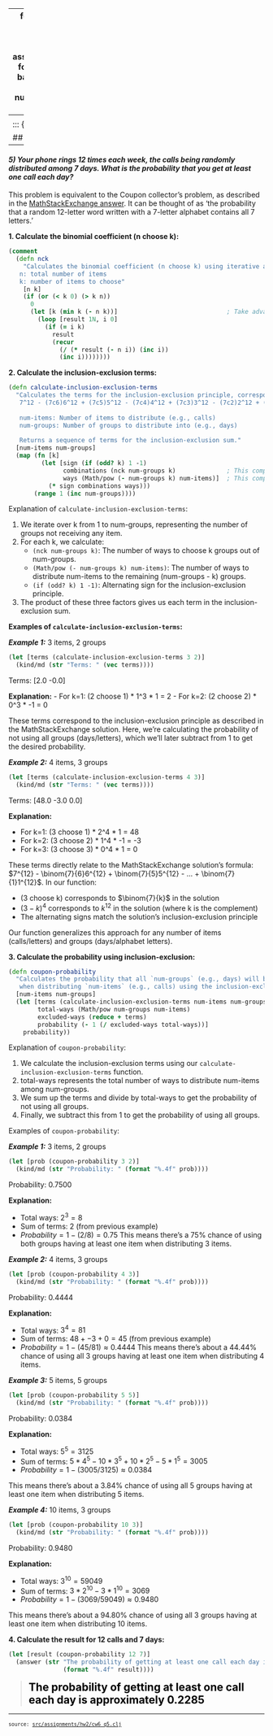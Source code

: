 
---
format:
  html: {toc: true, toc-depth: 3, theme: cosmo, number-sections: false, output-file: assignments.hw2.cw6_q5.html}
fontsize: 0.9em
code-block-background: true
include-in-header: {text: '<link rel = "icon" href = "data:," />'}
toc-title-numbers: false
number-depth: 0

---
<style></style><style>.printedClojure .sourceCode {
  background-color: transparent;
  border-style: none;
}
</style><style>.clay-limit-image-width .clay-image {max-width: 100%}
.clay-side-by-side .sourceCode {margin: 0}
.clay-side-by-side {margin: 1em 0}
</style>
<script src="assignments.hw2.cw6_q5_files/md-default0.js" type="text/javascript"></script><script src="assignments.hw2.cw6_q5_files/md-default1.js" type="text/javascript"></script>

::: {.sourceClojure}
```clojure
(ns assignments.hw2.cw6-q5
  (:require
    [assignments.hw2.utils :refer :all]
    [scicloj.kindly.v4.kind :as kind]))
```
:::


## EXTRA: CW6 Q5
---

#### *5) Your phone rings 12 times each week, the calls being randomly distributed among 7 days. What is the probability that you get at least one call each day?*

This problem is equivalent to the Coupon collector's problem, as described in the [MathStackExchange answer](https://math.stackexchange.com/questions/2421875/what-is-the-probability-i-get-at-least-one-call-each-day-if-my-telephone-rings). It can be thought of as 'the probability that a random 12-letter word written with a 7-letter alphabet contains all 7 letters.'

**1. Calculate the binomial coefficient (n choose k):**


::: {.sourceClojure}
```clojure
(comment
  (defn nck
    "Calculates the binomial coefficient (n choose k) using iterative and recusive method.
   n: total number of items
   k: number of items to choose"
    [n k]
    (if (or (< k 0) (> k n))
      0
      (let [k (min k (- n k))]                              ; Take advantage of symmetry
        (loop [result 1N, i 0]
          (if (= i k)
            result
            (recur
              (/ (* result (- n i)) (inc i))
              (inc i))))))))
```
:::


**2. Calculate the inclusion-exclusion terms:**


::: {.sourceClojure}
```clojure
(defn calculate-inclusion-exclusion-terms
  "Calculates the terms for the inclusion-exclusion principle, corresponding to the formula:
   7^12 - (7c6)6^12 + (7c5)5^12 - (7c4)4^12 + (7c3)3^12 - (7c2)2^12 + (7c1)1^12
   
   num-items: Number of items to distribute (e.g., calls)
   num-groups: Number of groups to distribute into (e.g., days)
   
   Returns a sequence of terms for the inclusion-exclusion sum."
  [num-items num-groups]
  (map (fn [k]
         (let [sign (if (odd? k) 1 -1)
               combinations (nck num-groups k)              ; This computes (7 choose k)
               ways (Math/pow (- num-groups k) num-items)]  ; This computes (7-k)^12
           (* sign combinations ways)))
       (range 1 (inc num-groups))))
```
:::


Explanation of `calculate-inclusion-exclusion-terms`:
     
1. We iterate over k from 1 to num-groups, representing the number of groups not receiving any item.
2. For each k, we calculate:
   - `(nck num-groups k)`: The number of ways to choose k groups out of num-groups.
   - `(Math/pow (- num-groups k) num-items)`: The number of ways to distribute num-items to the remaining (num-groups - k) groups.
   - `(if (odd? k) 1 -1)`: Alternating sign for the inclusion-exclusion principle.
3. The product of these three factors gives us each term in the inclusion-exclusion sum.

**Examples of `calculate-inclusion-exclusion-terms`:**

***Example 1:*** 3 items, 2 groups


::: {.sourceClojure}
```clojure
(let [terms (calculate-inclusion-exclusion-terms 3 2)]
  (kind/md (str "Terms: " (vec terms))))
```
:::


Terms: [2.0 -0.0]

**Explanation:**
- For k=1: (2 choose 1) * 1^3 * 1 = 2
- For k=2: (2 choose 2) * 0^3 * -1 = 0

 These terms correspond to the inclusion-exclusion principle as described in the MathStackExchange solution. Here, we're calculating the probability of not using all groups (days/letters), which we'll later subtract from 1 to get the desired probability.

***Example 2:*** 4 items, 3 groups


::: {.sourceClojure}
```clojure
(let [terms (calculate-inclusion-exclusion-terms 4 3)]
  (kind/md (str "Terms: " (vec terms))))
```
:::


Terms: [48.0 -3.0 0.0]

**Explanation:**
     
- For k=1: (3 choose 1) * 2^4 * 1 = 48
- For k=2: (3 choose 2) * 1^4 * -1 = -3
- For k=3: (3 choose 3) * 0^4 * 1 = 0

 These terms directly relate to the MathStackExchange solution's formula: 
$7^{12} - \binom{7}{6}6^{12} + \binom{7}{5}5^{12} - ... + \binom{7}{1}1^{12}$. In our function:
     
- (3 choose k) corresponds to $\binom{7}{k}$ in the solution
- $(3-k)^4$ corresponds to $k^{12}$ in the solution (where k is the complement)
- The alternating signs match the solution's inclusion-exclusion principle

Our function generalizes this approach for any number of items (calls/letters) and groups (days/alphabet letters).

**3. Calculate the probability using inclusion-exclusion:**


::: {.sourceClojure}
```clojure
(defn coupon-probability
  "Calculates the probability that all `num-groups` (e.g., days) will be used
   when distributing `num-items` (e.g., calls) using the inclusion-exclusion principle."
  [num-items num-groups]
  (let [terms (calculate-inclusion-exclusion-terms num-items num-groups)
        total-ways (Math/pow num-groups num-items)
        excluded-ways (reduce + terms)
        probability (- 1 (/ excluded-ways total-ways))]
    probability))
```
:::


Explanation of `coupon-probability`:
     
1. We calculate the inclusion-exclusion terms using our `calculate-inclusion-exclusion-terms` function.
2. total-ways represents the total number of ways to distribute num-items among num-groups.
3. We sum up the terms and divide by total-ways to get the probability of not using all groups.
4. Finally, we subtract this from 1 to get the probability of using all groups.

Examples of `coupon-probability`:

***Example 1:*** 3 items, 2 groups


::: {.sourceClojure}
```clojure
(let [prob (coupon-probability 3 2)]
  (kind/md (str "Probability: " (format "%.4f" prob))))
```
:::


Probability: 0.7500

**Explanation:**
     
- Total ways: $2^3 = 8$
- Sum of terms: 2 (from previous example)
- $Probability = 1 - (2 / 8) = 0.75$
This means there's a 75% chance of using both groups having at least one item when distributing 3 items.

***Example 2:*** 4 items, 3 groups


::: {.sourceClojure}
```clojure
(let [prob (coupon-probability 4 3)]
  (kind/md (str "Probability: " (format "%.4f" prob))))
```
:::


Probability: 0.4444

**Explanation:**
     
- Total ways: $3^4 = 81$
- Sum of terms: $48 + -3 + 0 = 45$ (from previous example)
- $Probability = 1 - (45 / 81) ≈ 0.4444$
This means there's about a 44.44% chance of using all 3 groups having at least one item when distributing 4 items.

***Example 3:*** 5 items, 5 groups


::: {.sourceClojure}
```clojure
(let [prob (coupon-probability 5 5)]
  (kind/md (str "Probability: " (format "%.4f" prob))))
```
:::


Probability: 0.0384

**Explanation:**
     
- Total ways: $5^5 = 3125$
- Sum of terms: $5 * 4^5 - 10 * 3^5 + 10 * 2^5 - 5 * 1^5 = 3005$
- $Probability = 1 - (3005 / 3125) ≈ 0.0384$
     
This means there's about a 3.84% chance of using all 5 groups having at least one item when distributing 5 items.

***Example 4:*** 10 items, 3 groups


::: {.sourceClojure}
```clojure
(let [prob (coupon-probability 10 3)]
  (kind/md (str "Probability: " (format "%.4f" prob))))
```
:::


Probability: 0.9480

**Explanation:**
     
- Total ways: $3^{10} = 59049$
- Sum of terms: $3 * 2^{10} - 3 * 1^{10} = 3069$
- $Probability = 1 - (3069 / 59049) ≈ 0.9480$
     
This means there's about a 94.80% chance of using all 3 groups having at least one item when distributing 10 items.

**4. Calculate the result for 12 calls and 7 days:**


::: {.sourceClojure}
```clojure
(let [result (coupon-probability 12 7)]
  (answer (str "The probability of getting at least one call each day is approximately "
               (format "%.4f" result))))
```
:::


> <span style="color: black; font-size: 1.5em;">**The probability of getting at least one call each day is approximately 0.2285**</span>


```{=html}
<div style="background-color:grey;height:2px;width:100%;"></div>
```



```{=html}
<div><pre><small><small>source: <a href="https://github.com/adabwana/f24-m6410-hw2/blob/master/src/assignments/hw2/cw6_q5.clj">src/assignments/hw2/cw6_q5.clj</a></small></small></pre></div>
```
